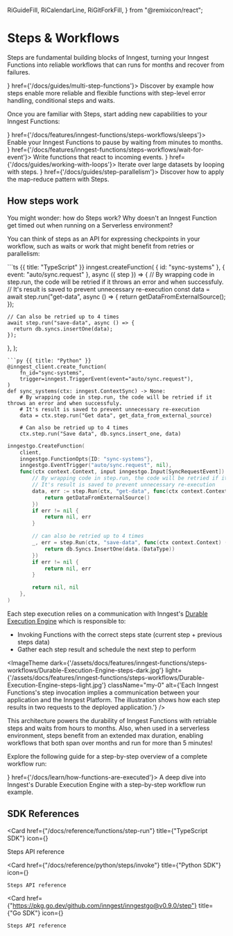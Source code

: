 
  RiGuideFill,
  RiCalendarLine,
  RiGitForkFill,
} from "@remixicon/react";

# Steps & Workflows

Steps are fundamental building blocks of Inngest, turning your Inngest Functions into reliable workflows that can runs for months and recover from failures.

<CardGroup cols={1}>
  <Card title="Thinking in Steps" icon={<RiGuideFill className="text-basis h-4 w-4" />} href={'/docs/guides/multi-step-functions'}>
    Discover by example how steps enable more reliable and flexible functions with step-level error handling, conditional steps and waits.
  </Card>
</CardGroup>


Once you are familiar with Steps, start adding new capabilities to your Inngest Functions: 

<CardGroup cols={2}>
  <Card title="Add sleeps" icon={<RiCalendarLine className="text-basis h-4 w-4" />} href={'/docs/features/inngest-functions/steps-workflows/sleeps'}>
    Enable your Inngest Functions to pause by waiting from minutes to months.
  </Card>
  <Card title="Wait for events" icon={<EventIcon className="text-basis h-4 w-4"/>} href={'/docs/features/inngest-functions/steps-workflows/wait-for-event'}>
    Write functions that react to incoming events.
  </Card>
  <Card title="Loop over steps" icon={<RiGuideFill className="text-basis h-4 w-4" />} href={'/docs/guides/working-with-loops'}>
    Iterate over large datasets by looping with steps.
  </Card>
  <Card title="Parallelize steps" icon={<RiGitForkFill className="rotate-90 text-basis h-4 w-4" />} href={'/docs/guides/step-parallelism'}>
    Discover how to apply the map-reduce pattern with Steps.
  </Card>
</CardGroup>


## How steps work

You might wonder: how do Steps work? Why doesn't an Inngest Function get timed out when running on a Serverless environment?

You can think of steps as an API for expressing checkpoints in your workflow, such as waits or work that might benefit from retries or parallelism:

<CodeGroup>
```ts {{ title: "TypeScript" }}
inngest.createFunction(
  { id: "sync-systems" },
  { event: "auto/sync.request" },
  async ({ step }) => {
    // By wrapping code in step.run, the code will be retried if it throws an error and when successfuly.
    // It's result is saved to prevent unnecessary re-execution
    const data = await step.run("get-data", async () => {
      return getDataFromExternalSource();
    });

    // Can also be retried up to 4 times
    await step.run("save-data", async () => {
      return db.syncs.insertOne(data);
    });
  },
);
```
```py {{ title: "Python" }}
@inngest_client.create_function(
    fn_id="sync-systems",
    trigger=inngest.TriggerEvent(event="auto/sync.request"),
)
def sync_systems(ctx: inngest.ContextSync) -> None:
    # By wrapping code in step.run, the code will be retried if it throws an error and when successfuly.
    # It's result is saved to prevent unnecessary re-execution
    data = ctx.step.run("Get data", get_data_from_external_source)

    # Can also be retried up to 4 times
    ctx.step.run("Save data", db.syncs.insert_one, data)
```
```go {{ title: "Go" }}
inngestgo.CreateFunction(
	client,
	inngestgo.FunctionOpts{ID: "sync-systems"},
	inngestgo.EventTrigger("auto/sync.request", nil),
	func(ctx context.Context, input inngestgo.Input[SyncRequestEvent]) (any, error) {
		// By wrapping code in step.run, the code will be retried if it throws an error and when successfuly.
		// It's result is saved to prevent unnecessary re-execution
		data, err := step.Run(ctx, "get-data", func(ctx context.Context) (any, error) {
			return getDataFromExternalSource()
		})
		if err != nil {
			return nil, err
		}

		// can also be retried up to 4 times
		_, err = step.Run(ctx, "save-data", func(ctx context.Context) (any, error) {
			return db.Syncs.InsertOne(data.(DataType))
		})
		if err != nil {
			return nil, err
		}

		return nil, nil
	},
)
```
</CodeGroup>

Each step execution relies on a communication with Inngest's [Durable Execution Engine](/docs/learn/how-functions-are-executed) which is responsible to:

- Invoking Functions with the correct steps state (current step + previous steps data)
- Gather each step result and schedule the next step to perform


<ImageTheme
  dark={'/assets/docs/features/inngest-functions/steps-workflows/Durable-Execution-Engine-steps-dark.jpg'}
  light={'/assets/docs/features/inngest-functions/steps-workflows/Durable-Execution-Engine-steps-light.jpg'}
  className="my-0"
  alt={'Each Inngest Functions\'s step invocation implies a communication between your application and the Inngest Platform. The illustration shows how each step results in two requests to the deployed application.'}
/>

This architecture powers the durability of Inngest Functions with retriable steps and waits from hours to months. Also, when used in a serverless environment, steps benefit from an extended max duration, enabling workflows that both span over months and run for more than 5 minutes!

Explore the following guide for a step-by-step overview of a complete workflow run:

<CardGroup cols={1}>
  <Card title="How Functions are executed" icon={<RiGuideFill className="text-basis h-4 w-4" />} href={'/docs/learn/how-functions-are-executed'}>
    A deep dive into Inngest's Durable Execution Engine with a step-by-step workflow run example.
  </Card>
</CardGroup>

## SDK References


<CardGroup cols={3}>

  <Card 
    href={"/docs/reference/functions/step-run"}
    title={"TypeScript SDK"}
    icon={<TypeScriptIcon className="text-basis" />}
  >
  Steps API reference
  </Card>

  <Card 
    href={"/docs/reference/python/steps/invoke"}
    title={"Python SDK"}
    icon={<PythonIcon className="text-basis" />}
  >
    Steps API reference
  </Card>


  <Card 
    href={"https://pkg.go.dev/github.com/inngest/inngestgo@v0.9.0/step"}
    title={"Go SDK"}
    icon={<GoIcon className="text-basis" />}
  >
    Steps API reference
  </Card>

</CardGroup>
